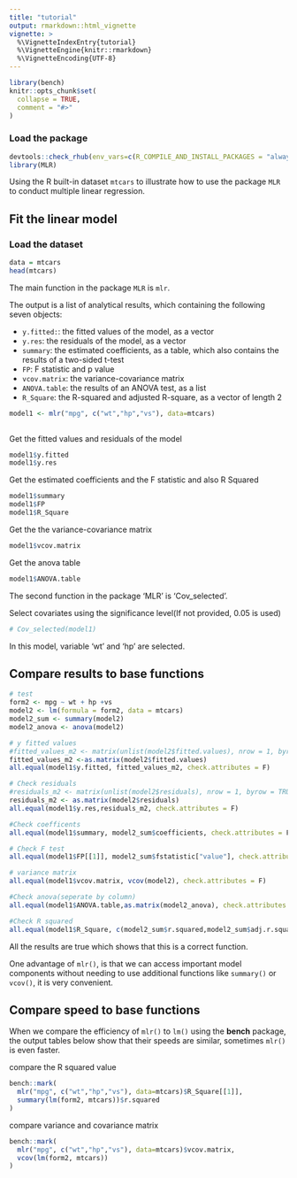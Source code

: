 ```yaml
---
title: "tutorial"
output: rmarkdown::html_vignette
vignette: >
  %\VignetteIndexEntry{tutorial}
  %\VignetteEngine{knitr::rmarkdown}
  %\VignetteEncoding{UTF-8}
---
```


```r
library(bench)
knitr::opts_chunk$set(
  collapse = TRUE,
  comment = "#>"
)
```

### Load the package
```r
devtools::check_rhub(env_vars=c(R_COMPILE_AND_INSTALL_PACKAGES = "always"))
library(MLR)
```

Using the R built-in dataset `mtcars` to illustrate how to use the package `MLR` to conduct multiple linear regression.

## Fit the linear model
### Load the dataset
```r
data = mtcars
head(mtcars)
```
The main function in the package `MLR` is `mlr`. 

The output is a list of analytical results, which containing the following seven objects:

* `y.fitted:`: the fitted values of the model, as a vector
* `y.res`: the residuals of the model, as a vector
* `summary`: the estimated coefficients, as a table, which also contains the results of a two-sided t-test
* `FP`: F statistic and p value
* `vcov.matrix`: the variance-covariance matrix
* `ANOVA.table`: the results of an ANOVA test, as a list
* `R_Square`: the R-squared and adjusted R-square, as a vector of length 2


```r
model1 <- mlr("mpg", c("wt","hp","vs"), data=mtcars)
 
```

Get the fitted values and residuals of the model
```r
model1$y.fitted
model1$y.res
```

Get the estimated coefficients and the F statistic and also R Squared
```r
model1$summary
model1$FP
model1$R_Square
```

Get the the variance-covariance matrix
```r
model1$vcov.matrix
```

Get the anova table
```r
model1$ANOVA.table
```

The second function in the package 'MLR' is 'Cov_selected'.

Select covariates using the significance level(If not provided, 0.05 is used)

```r
# Cov_selected(model1)
```
In this model, variable 'wt' and 'hp' are selected.

## Compare results to base functions

```r
# test
form2 <- mpg ~ wt + hp +vs
model2 <- lm(formula = form2, data = mtcars)
model2_sum <- summary(model2)
model2_anova <- anova(model2)
```


```r
# y fitted values
#fitted_values_m2 <- matrix(unlist(model2$fitted.values), nrow = 1, byrow = TRUE)
fitted_values_m2 <-as.matrix(model2$fitted.values)
all.equal(model1$y.fitted, fitted_values_m2, check.attributes = F)

# Check residuals
#residuals_m2 <- matrix(unlist(model2$residuals), nrow = 1, byrow = TRUE)
residuals_m2 <- as.matrix(model2$residuals)
all.equal(model1$y.res,residuals_m2, check.attributes = F)

#Check coefficents
all.equal(model1$summary, model2_sum$coefficients, check.attributes = F)

# Check F test
all.equal(model1$FP[[1]], model2_sum$fstatistic["value"], check.attributes = F)

# variance matrix
all.equal(model1$vcov.matrix, vcov(model2), check.attributes = F)

#Check anova(seperate by column)
all.equal(model1$ANOVA.table,as.matrix(model2_anova), check.attributes = F)

#Check R squared
all.equal(model1$R_Square, c(model2_sum$r.squared,model2_sum$adj.r.squared), check.attributes = F)

```
All the results are true which shows that this is a correct function.

One advantage of `mlr()`, is that we can access important model components without needing to use additional functions like `summary()` or `vcov()`, it is very convenient.


## Compare speed to base functions
When we compare the efficiency of `mlr()` to `lm()` using the **bench** package, the output tables below show that their speeds are similar, sometimes `mlr()` is even faster.

compare the R squared value
```r
bench::mark(
  mlr("mpg", c("wt","hp","vs"), data=mtcars)$R_Square[[1]],
  summary(lm(form2, mtcars))$r.squared
)

```

compare variance and covariance matrix
```r
bench::mark(
  mlr("mpg", c("wt","hp","vs"), data=mtcars)$vcov.matrix,
  vcov(lm(form2, mtcars))
)
```

